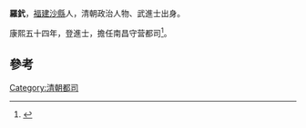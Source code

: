 '''羅釴'''，[[福建|福建]][[沙縣|沙縣]]人，清朝政治人物、武進士出身。

康熙五十四年，登進士，擔任南昌守营都司<ref>{{cite news|title=福建三明市志-第一节　历代进士(已知)名表|author=福建省地方志编纂委员会|url=http://www.fjsq.gov.cn/showtext.asp?ToBook=3147&index=3580|accessdate=2013-08-31|newspaper=福建省地方志编纂委员会|archive-url=https://web.archive.org/web/20131002173013/http://www.fjsq.gov.cn/showtext.asp?ToBook=3147&index=3580|archive-date=2013-10-02|dead-url=yes}}</ref>。

==參考==
{{reflist}}
{{清朝人物小作品}}
{{康熙五十四年乙未科武殿試金榜}}
[[Category:清朝都司|Category:清朝都司]]